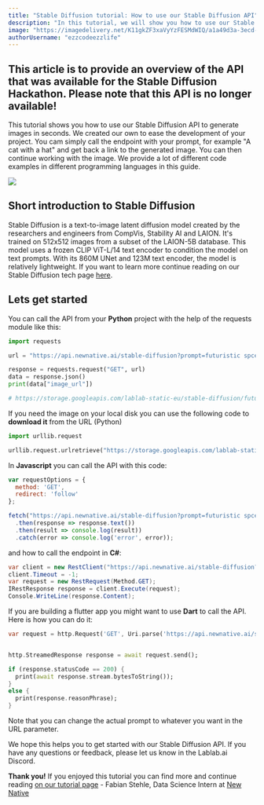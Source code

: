 ```yaml
---
title: "Stable Diffusion tutorial: How to use our Stable Diffusion API"
description: "In this tutorial, we will show you how to use our Stable Diffusion API to generate images in seconds."
image: "https://imagedelivery.net/K11gkZF3xaVyYzFESMdWIQ/a1a49d3a-3ecd-466f-f4d7-dc62c5071700/full"
authorUsername: "ezzcodeezzlife"
---
```


**This article is to provide an overview of the API that was available for the Stable Diffusion Hackathon. Please note that this API is no longer available!**  
---  
This tutorial shows you how to use our Stable Diffusion API to generate images in seconds. We created our own 
to ease the development of your project. You cam simply call the endpoint with your prompt, for example "A cat with a hat"
and get back a link to the generated image. You can then continue working with the image. We provide a lot of different
code examples in different programming languages in this guide. 

<Img src="https://storage.googleapis.com/lablab-static-eu/stable-diffusion/lush%20bright%20jungle%20with%20waterfall%20and%20beatuiful%20landscape%2C%204k%20digital%20art405d07f5a94e40cb8db299290d8752a9.png" />

## Short introduction to Stable Diffusion 

Stable Diffusion is a text-to-image latent diffusion model created by the researchers and engineers from CompVis, 
Stability AI and LAION. It's trained on 512x512 images from a subset of the LAION-5B database. This model uses a 
frozen CLIP ViT-L/14 text encoder to condition the model on text prompts. With its 860M UNet and 123M text encoder, 
the model is relatively lightweight. If you want to learn more continue 
reading on our Stable Diffusion tech page [here](https://lablab.ai/tech/stable-diffusion).

## Lets get started

You can call the API from your **Python** project with the help of the requests module like this:

```python
import requests

url = "https://api.newnative.ai/stable-diffusion?prompt=futuristic spce station, 4k digital art"

response = requests.request("GET", url)
data = response.json()
print(data["image_url"])

# https://storage.googleapis.com/lablab-static-eu/stable-diffusion/futuristic%20spce%20station%2C%204k%20digital%20artbd8250880a904de79fac1a5f5f6fb3ed.png
```

If you need the image on your local disk you can use the following code to **download it** from the URL (Python)
  
```python
import urllib.request

urllib.request.urlretrieve("https://storage.googleapis.com/lablab-static-eu/stable-diffusion/futuristic%20space%20station.png", "local-filename.jpg")
```

In **Javascript** you can call the API with this code:

```javascript
var requestOptions = {
  method: 'GET',
  redirect: 'follow'
};

fetch("https://api.newnative.ai/stable-diffusion?prompt=futuristic spce station, 4k digital art", requestOptions)
  .then(response => response.text())
  .then(result => console.log(result))
  .catch(error => console.log('error', error));
```

and how to call the endpoint in **C#**: 
  
```csharp
var client = new RestClient("https://api.newnative.ai/stable-diffusion?prompt=futuristic spce station, 4k digital art");
client.Timeout = -1;
var request = new RestRequest(Method.GET);
IRestResponse response = client.Execute(request);
Console.WriteLine(response.Content);
```

If you are building a flutter app you might want to use **Dart** to call the API. Here is how you can do it:

```dart
var request = http.Request('GET', Uri.parse('https://api.newnative.ai/stable-diffusion?prompt=futuristic spce station, 4k digital art'));


http.StreamedResponse response = await request.send();

if (response.statusCode == 200) {
  print(await response.stream.bytesToString());
}
else {
  print(response.reasonPhrase);
}
```

Note that you can change the actual prompt to whatever you want in the URL parameter.

We hope this helps you to get started with our Stable Diffusion API. If you have any questions or feedback, please let us know in the Lablab.ai Discord.


**Thank you!** If you enjoyed this tutorial you can find more and continue reading [on our tutorial page](https://lablab.ai/t) - Fabian Stehle, Data Science Intern at [New Native](https://newnative.ai/)
